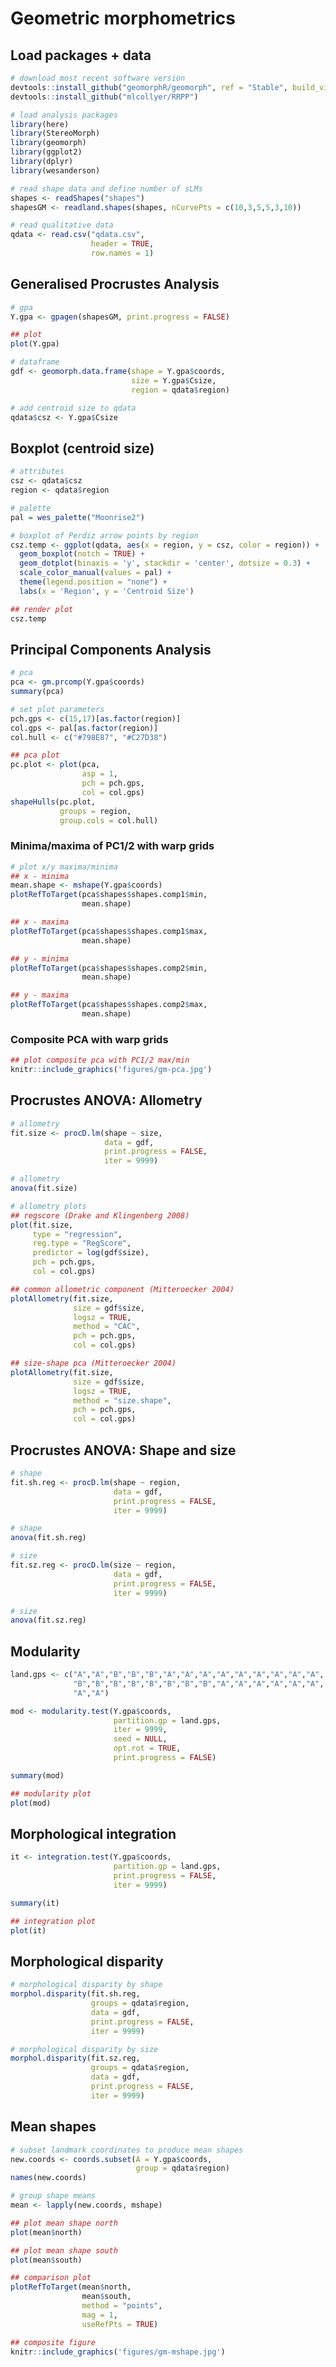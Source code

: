 # Geometric morphometrics

## Load packages + data

```r
# download most recent software version
devtools::install_github("geomorphR/geomorph", ref = "Stable", build_vignettes = TRUE)
devtools::install_github("mlcollyer/RRPP")

# load analysis packages
library(here)
library(StereoMorph)
library(geomorph)
library(ggplot2)
library(dplyr)
library(wesanderson)

# read shape data and define number of sLMs
shapes <- readShapes("shapes")
shapesGM <- readland.shapes(shapes, nCurvePts = c(10,3,5,5,3,10))

# read qualitative data
qdata <- read.csv("qdata.csv",
                  header = TRUE,
                  row.names = 1)
```

## Generalised Procrustes Analysis

```r
# gpa
Y.gpa <- gpagen(shapesGM, print.progress = FALSE)

## plot
plot(Y.gpa)

# dataframe
gdf <- geomorph.data.frame(shape = Y.gpa$coords,
                           size = Y.gpa$Csize,
                           region = qdata$region)

# add centroid size to qdata
qdata$csz <- Y.gpa$Csize
```

## Boxplot (centroid size)

```r
# attributes
csz <- qdata$csz
region <- qdata$region

# palette
pal = wes_palette("Moonrise2")

# boxplot of Perdiz arrow points by region
csz.temp <- ggplot(qdata, aes(x = region, y = csz, color = region)) +
  geom_boxplot(notch = TRUE) +
  geom_dotplot(binaxis = 'y', stackdir = 'center', dotsize = 0.3) +
  scale_color_manual(values = pal) +
  theme(legend.position = "none") +
  labs(x = 'Region', y = 'Centroid Size')

## render plot
csz.temp
```

## Principal Components Analysis

```r
# pca
pca <- gm.prcomp(Y.gpa$coords)
summary(pca)

# set plot parameters
pch.gps <- c(15,17)[as.factor(region)]
col.gps <- pal[as.factor(region)]
col.hull <- c("#798E87", "#C27D38")

## pca plot
pc.plot <- plot(pca,
                asp = 1,
                pch = pch.gps,
                col = col.gps)
shapeHulls(pc.plot,
           groups = region,
           group.cols = col.hull)
```

### Minima/maxima of PC1/2 with warp grids

```r
# plot x/y maxima/minima
## x - minima
mean.shape <- mshape(Y.gpa$coords)
plotRefToTarget(pca$shapes$shapes.comp1$min, 
                mean.shape)

## x - maxima
plotRefToTarget(pca$shapes$shapes.comp1$max, 
                mean.shape)

## y - minima
plotRefToTarget(pca$shapes$shapes.comp2$min, 
                mean.shape)

## y - maxima
plotRefToTarget(pca$shapes$shapes.comp2$max, 
                mean.shape)
```

### Composite PCA with warp grids

```r
## plot composite pca with PC1/2 max/min
knitr::include_graphics('figures/gm-pca.jpg')
```

## Procrustes ANOVA: Allometry

```r
# allometry
fit.size <- procD.lm(shape ~ size, 
                     data = gdf, 
                     print.progress = FALSE, 
                     iter = 9999)

# allometry
anova(fit.size)

# allometry plots
## regscore (Drake and Klingenberg 2008)
plot(fit.size, 
     type = "regression", 
     reg.type = "RegScore", 
     predictor = log(gdf$size), 
     pch = pch.gps, 
     col = col.gps)

## common allometric component (Mitteroecker 2004)
plotAllometry(fit.size, 
              size = gdf$size, 
              logsz = TRUE, 
              method = "CAC", 
              pch = pch.gps, 
              col = col.gps)

## size-shape pca (Mitteroecker 2004)
plotAllometry(fit.size, 
              size = gdf$size, 
              logsz = TRUE, 
              method = "size.shape", 
              pch = pch.gps, 
              col = col.gps)
```

## Procrustes ANOVA: Shape and size

```r
# shape
fit.sh.reg <- procD.lm(shape ~ region,
                       data = gdf,
                       print.progress = FALSE,
                       iter = 9999)

# shape
anova(fit.sh.reg)

# size
fit.sz.reg <- procD.lm(size ~ region,
                       data = gdf,
                       print.progress = FALSE,
                       iter = 9999)

# size
anova(fit.sz.reg)
```

## Modularity

```r
land.gps <- c("A","A","B","B","B","A","A","A","A","A","A","A","A","A",
              "B","B","B","B","B","B","B","B","A","A","A","A","A","A",
              "A","A")

mod <- modularity.test(Y.gpa$coords,
                       partition.gp = land.gps,
                       iter = 9999,
                       seed = NULL,
                       opt.rot = TRUE,
                       print.progress = FALSE)

summary(mod)

## modularity plot
plot(mod)
```

## Morphological integration

```r
it <- integration.test(Y.gpa$coords,
                       partition.gp = land.gps,
                       print.progress = FALSE,
                       iter = 9999)

summary(it)

## integration plot
plot(it)
```

## Morphological disparity

```r
# morphological disparity by shape
morphol.disparity(fit.sh.reg, 
                  groups = qdata$region, 
                  data = gdf, 
                  print.progress = FALSE, 
                  iter = 9999)

# morphological disparity by size
morphol.disparity(fit.sz.reg, 
                  groups = qdata$region, 
                  data = gdf, 
                  print.progress = FALSE, 
                  iter = 9999)
```

## Mean shapes

```r
# subset landmark coordinates to produce mean shapes
new.coords <- coords.subset(A = Y.gpa$coords,
                            group = qdata$region)
names(new.coords)

# group shape means
mean <- lapply(new.coords, mshape)

## plot mean shape north
plot(mean$north)

## plot mean shape south
plot(mean$south)

## comparison plot
plotRefToTarget(mean$north,
                mean$south,
                method = "points",
                mag = 1,
                useRefPts = TRUE)

## composite figure
knitr::include_graphics('figures/gm-mshape.jpg')
```
